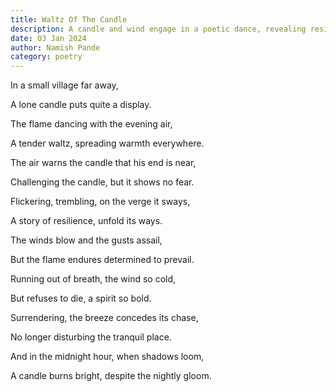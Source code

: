```yaml
---
title: Waltz Of The Candle 
description: A candle and wind engage in a poetic dance, revealing resilience and serenity
date: 03 Jan 2024
author: Namish Pande
category: poetry 
---
```


In a small village far away,

A lone candle puts quite a display.

The flame dancing with the evening air,

A tender waltz, spreading warmth everywhere.

The air warns the candle that his end is near,

Challenging the candle, but it shows no fear.

Flickering, trembling, on the verge it sways,

A story of resilience, unfold its ways.

The winds blow and the gusts assail,

But the flame endures determined to prevail.

Running out of breath, the wind so cold,

But refuses to die, a spirit so bold.

Surrendering, the breeze concedes its chase,

No longer disturbing the tranquil place.

And in the midnight hour, when shadows loom,

A candle burns bright, despite the nightly gloom.

